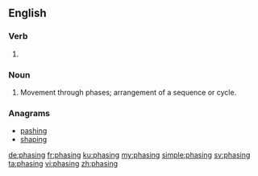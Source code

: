 ==English==

===Verb===
{{head|en|present participle}}

# {{present participle of|phase|lang=en|nocat=1}}

===Noun===
{{en-noun}}

# Movement through phases; arrangement of a sequence or cycle.

===Anagrams===
* [[pashing#English|pashing]]
* [[shaping#English|shaping]]

[[de:phasing]]
[[fr:phasing]]
[[ku:phasing]]
[[my:phasing]]
[[simple:phasing]]
[[sv:phasing]]
[[ta:phasing]]
[[vi:phasing]]
[[zh:phasing]]